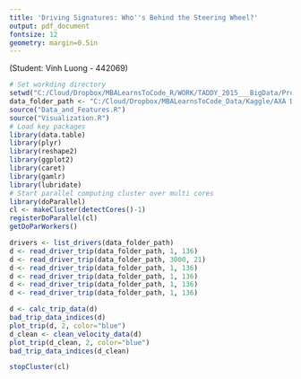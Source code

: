 ```yaml
---
title: 'Driving Signatures: Who''s Behind the Steering Wheel?'
output: pdf_document
fontsize: 12
geometry: margin=0.5in
---
```

(Student: Vinh Luong - 442069)


``` r
# Set workding directory
setwd("C:/Cloud/Dropbox/MBALearnsToCode_R/WORK/TADDY_2015___BigData/Project")
data_folder_path <- "C:/Cloud/Dropbox/MBALearnsToCode_Data/Kaggle/AXA Driver Telematics Analysis/drivers"
source("Data_and_Features.R")
source("Visualization.R")
# Load key packages
library(data.table)
library(plyr)
library(reshape2)
library(ggplot2)
library(caret)
library(gamlr)
library(lubridate)
# Start parallel computing cluster over multi cores
library(doParallel)
cl <- makeCluster(detectCores()-1)
registerDoParallel(cl)
getDoParWorkers()
```

```r
drivers <- list_drivers(data_folder_path)
d <- read_driver_trip(data_folder_path, 1, 136)
d <- read_driver_trip(data_folder_path, 3000, 21)
d <- read_driver_trip(data_folder_path, 1, 136)
d <- read_driver_trip(data_folder_path, 1, 136)
d <- read_driver_trip(data_folder_path, 1, 136)
d <- read_driver_trip(data_folder_path, 1, 136)

d <- calc_trip_data(d)
bad_trip_data_indices(d)
plot_trip(d, 2, color="blue")
d_clean <- clean_velocity_data(d)
plot_trip(d_clean, 2, color="blue")
bad_trip_data_indices(d_clean)
```



```r
stopCluster(cl)
```